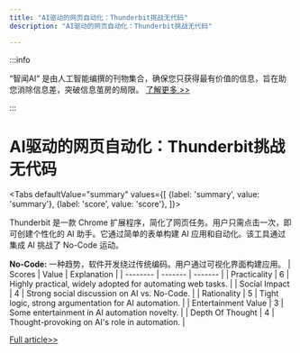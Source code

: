 ```yaml
---
title: "AI驱动的网页自动化：Thunderbit挑战无代码"
description: "AI驱动的网页自动化：Thunderbit挑战无代码"

---
```



:::info

“智闻AI“ 是由人工智能编撰的刊物集合，确保您只获得最有价值的信息，旨在助您消除信息差，突破信息茧房的局限。  [了解更多 >>](/)

:::

# AI驱动的网页自动化：Thunderbit挑战无代码


<Tabs
	defaultValue="summary"
	values={[
	{label: 'summary', value: 'summary'},
	{label: 'score', value: 'score'},
]}>
<TabItem value="summary">


Thunderbit 是一款 Chrome 扩展程序，简化了网页任务。用户只需点击一次，即可创建个性化的 AI 助手。它通过简单的表单构建 AI 应用和自动化。该工具通过集成 AI 挑战了 No-Code 运动。

**No-Code:** 一种趋势，软件开发绕过传统编码。用户通过可视化界面构建应用。
</TabItem>
<TabItem value="score">
	| Scores     | Value   | Explanation |
	| -------- | ------- | ------- |
	| Practicality  | 6    | Highly practical, widely adopted for automating web tasks.    |
	| Social Impact | 4     | Strong social discussion on AI vs. No-Code.    |
	| Rationality    | 5    | Tight logic, strong argumentation for AI automation.    |
	| Entertainment Value    | 3    | Some entertainment in AI automation novelty.    |
	| Depth Of Thought    | 4    | Thought-provoking on AI's role in automation.    |
</TabItem>
</Tabs>

[Full article>>](https://www.producthunt.com/posts/thunderbit)
